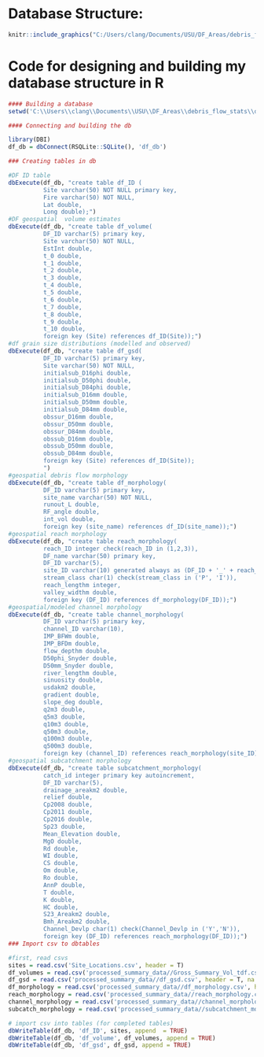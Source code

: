 # Database Structure:

```r
knitr::include_graphics("C:/Users/clang/Documents/USU/DF_Areas/debris_flow_stats/code/RProjects/website/docs/_main_files/figure-html/database_structure.png") #this probably won't work because my book isnt updating for some reason....
```
# Code for designing and building my database structure in R
```r
#### Building a database
setwd('C:\\Users\\clang\\Documents\\USU\\DF_Areas\\debris_flow_stats\\data\\data_sheets')

#### Connecting and building the db

library(DBI)
df_db = dbConnect(RSQLite::SQLite(), 'df_db')

### Creating tables in db

#DF ID table
dbExecute(df_db, "create table df_ID (
          Site varchar(50) NOT NULL primary key,
          Fire varchar(50) NOT NULL,
          Lat double,
          Long double);")
#DF geospatial  volume estimates
dbExecute(df_db, "create table df_volume(
          DF_ID varchar(5) primary key,
          Site varchar(50) NOT NULL,
          EstInt double,
          t_0 double,
          t_1 double,
          t_2 double,
          t_3 double,
          t_4 double,
          t_5 double,
          t_6 double,
          t_7 double,
          t_8 double,
          t_9 double,
          t_10 double,
          foreign key (Site) references df_ID(Site));")
#df grain size distributions (modelled and observed)
dbExecute(df_db, "create table df_gsd(
          DF_ID varchar(5) primary key,
          Site varchar(50) NOT NULL,
          initialsub_D16phi double,
          initialsub_D50phi double,
          initialsub_D84phi double,
          initialsub_D16mm double,
          initialsub_D50mm double,
          initialsub_D84mm double,
          obssur_D16mm double,
          obssur_D50mm double,
          obssur_D84mm double,
          obssub_D16mm double,
          obssub_D50mm double,
          obssub_D84mm double,
          foreign key (Site) references df_ID(Site));
          ")
#geospatial debris flow morphology
dbExecute(df_db, "create table df_morphology(
          DF_ID varchar(5) primary key,
          site_name varchar(50) NOT NULL,
          runout_L double,
          RF_angle double,
          int_vol double,
          foreign key (site_name) references df_ID(site_name));")
#geospatial reach morphology
dbExecute(df_db, "create table reach_morphology(
          reach_ID integer check(reach_ID in (1,2,3)),
          DF_name varchar(50) primary key,
          DF_ID varchar(5), 
          site_ID varchar(10) generated always as (DF_ID + '_' + reach_ID) stored,
          stream_class char(1) check(stream_class in ('P', 'I')),
          reach_lengthm integer,
          valley_widthm double,
          foreign key (DF_ID) references df_morphology(DF_ID));")
#geospatial/modeled channel morphology
dbExecute(df_db, "create table channel_morphology(
          DF_ID varchar(5) primary key,
          channel_ID varchar(10),
          IMP_BFWm double,
          IMP_BFDm double,
          flow_depthm double,
          D50phi_Snyder double,
          D50mm_Snyder double,
          river_lengthm double,
          sinuosity double,
          usdakm2 double,
          gradient double,
          slope_deg double,
          q2m3 double,
          q5m3 double,
          q10m3 double,
          q50m3 double,
          q100m3 double,
          q500m3 double,
          foreign key (channel_ID) references reach_morphology(site_ID));")
#geospatial subcatchment morphology
dbExecute(df_db, "create table subcatchment_morphology(
          catch_id integer primary key autoincrement,
          DF_ID varchar(5),
          drainage_areakm2 double,
          relief double,
          Cp2008 double,
          Cp2011 double,
          Cp2016 double,
          Sp23 double,
          Mean_Elevation double,
          MgO double,
          Rd double,
          WI double,
          CS double,
          Om double,
          Ro double,
          AnnP double,
          T double,
          K double,
          HC double,
          S23_Areakm2 double,
          Bmh_Areakm2 double,
          Channel_Devlp char(1) check(Channel_Devlp in ('Y','N')),
          foreign key (DF_ID) references reach_morphology(DF_ID));")
### Import csv to dbtables

#first, read csvs
sites = read.csv('Site_Locations.csv', header = T)
df_volumes = read.csv('processed_summary_data//Gross_Summary_Vol_tdf.csv', header = T, na.strings = ' ')
df_gsd = read.csv('processed_summary_data//df_gsd.csv', header = T, na.strings = ' ')
df_morphology = read.csv('processed_summary_data//df_morphology.csv', header = T, na.strings = ' ')
reach_morphology = read.csv('processed_summary_data//reach_morphology.csv', header = T, na.strings = ' ')
channel_morphology = read.csv('processed_summary_data//channel_morphology.csv', header = T, na.strings = ' ')
subcatch_morphology = read.csv('processed_summary_data//subcatchment_morphology.csv', header = T, na.strings = ' ')

# import csv into tables (for completed tables)
dbWriteTable(df_db, 'df_ID', sites, append  = TRUE)
dbWriteTable(df_db, 'df_volume', df_volumes, append = TRUE)
dbWriteTable(df_db, 'df_gsd', df_gsd, append = TRUE)
```


